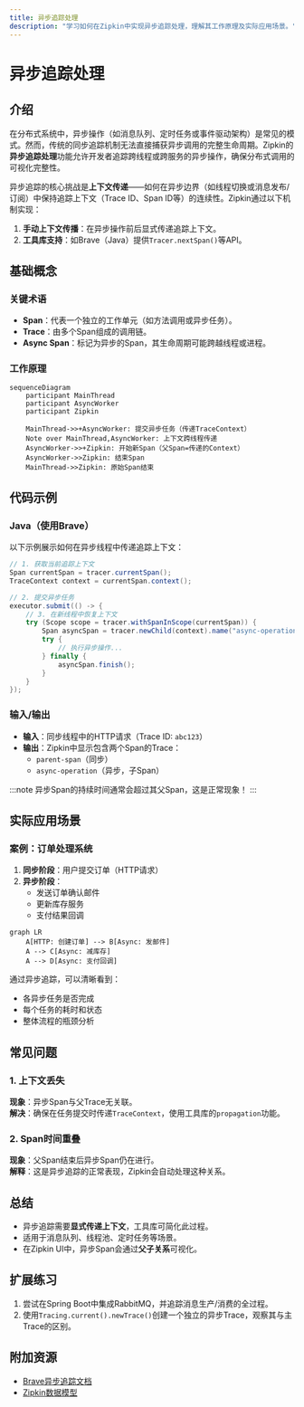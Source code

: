 ```yaml
---
title: 异步追踪处理
description: "学习如何在Zipkin中实现异步追踪处理，理解其工作原理及实际应用场景。"
---
```


# 异步追踪处理

## 介绍

在分布式系统中，异步操作（如消息队列、定时任务或事件驱动架构）是常见的模式。然而，传统的同步追踪机制无法直接捕获异步调用的完整生命周期。Zipkin的**异步追踪处理**功能允许开发者追踪跨线程或跨服务的异步操作，确保分布式调用的可视化完整性。

异步追踪的核心挑战是**上下文传递**——如何在异步边界（如线程切换或消息发布/订阅）中保持追踪上下文（Trace ID、Span ID等）的连续性。Zipkin通过以下机制实现：
1. **手动上下文传播**：在异步操作前后显式传递追踪上下文。
2. **工具库支持**：如Brave（Java）提供`Tracer.nextSpan()`等API。

## 基础概念

### 关键术语
- **Span**：代表一个独立的工作单元（如方法调用或异步任务）。
- **Trace**：由多个Span组成的调用链。
- **Async Span**：标记为异步的Span，其生命周期可能跨越线程或进程。

### 工作原理
```mermaid
sequenceDiagram
    participant MainThread
    participant AsyncWorker
    participant Zipkin

    MainThread->>+AsyncWorker: 提交异步任务（传递TraceContext）
    Note over MainThread,AsyncWorker: 上下文跨线程传递
    AsyncWorker->>+Zipkin: 开始新Span（父Span=传递的Context）
    AsyncWorker->>Zipkin: 结束Span
    MainThread->>Zipkin: 原始Span结束
```

## 代码示例

### Java（使用Brave）
以下示例展示如何在异步线程中传递追踪上下文：

```java
// 1. 获取当前追踪上下文
Span currentSpan = tracer.currentSpan();
TraceContext context = currentSpan.context();

// 2. 提交异步任务
executor.submit(() -> {
    // 3. 在新线程中恢复上下文
    try (Scope scope = tracer.withSpanInScope(currentSpan)) {
        Span asyncSpan = tracer.newChild(context).name("async-operation").start();
        try {
            // 执行异步操作...
        } finally {
            asyncSpan.finish();
        }
    }
});
```

### 输入/输出
- **输入**：同步线程中的HTTP请求（Trace ID: `abc123`）
- **输出**：Zipkin中显示包含两个Span的Trace：
  - `parent-span`（同步）
  - `async-operation`（异步，子Span）

:::note
异步Span的持续时间通常会超过其父Span，这是正常现象！
:::

## 实际应用场景

### 案例：订单处理系统
1. **同步阶段**：用户提交订单（HTTP请求）
2. **异步阶段**：
   - 发送订单确认邮件
   - 更新库存服务
   - 支付结果回调

```mermaid
graph LR
    A[HTTP: 创建订单] --> B[Async: 发邮件]
    A --> C[Async: 减库存]
    A --> D[Async: 支付回调]
```

通过异步追踪，可以清晰看到：
- 各异步任务是否完成
- 每个任务的耗时和状态
- 整体流程的瓶颈分析

## 常见问题

### 1. 上下文丢失
**现象**：异步Span与父Trace无关联。<br />
**解决**：确保在任务提交时传递`TraceContext`，使用工具库的`propagation`功能。

### 2. Span时间重叠
**现象**：父Span结束后异步Span仍在进行。<br />
**解释**：这是异步追踪的正常表现，Zipkin会自动处理这种关系。

## 总结

- 异步追踪需要**显式传递上下文**，工具库可简化此过程。
- 适用于消息队列、线程池、定时任务等场景。
- 在Zipkin UI中，异步Span会通过**父子关系**可视化。

## 扩展练习

1. 尝试在Spring Boot中集成RabbitMQ，并追踪消息生产/消费的全过程。
2. 使用`Tracing.current().newTrace()`创建一个独立的异步Trace，观察其与主Trace的区别。

## 附加资源

- [Brave异步追踪文档](https://github.com/openzipkin/brave/tree/master/brave#asynchronous-instrumentation)
- [Zipkin数据模型](https://zipkin.io/pages/data_model.html)